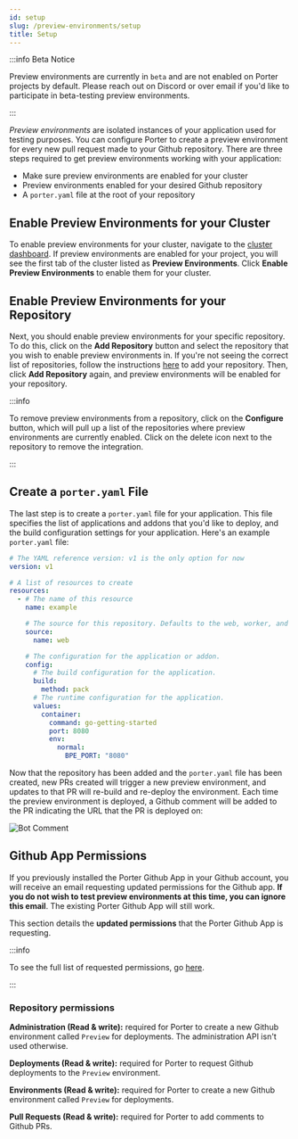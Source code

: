 ```yaml
---
id: setup
slug: /preview-environments/setup
title: Setup
---
```


:::info Beta Notice

Preview environments are currently in `beta` and are not enabled on Porter projects by default. Please reach out on Discord or over email if you'd like to participate in beta-testing preview environments.

:::

_Preview environments_ are isolated instances of your application used for testing purposes. You can configure Porter to create a preview environment for every new pull request made to your Github repository. There are three steps required to get preview environments working with your application:

- Make sure preview environments are enabled for your cluster
- Preview environments enabled for your desired Github repository
- A `porter.yaml` file at the root of your repository

## Enable Preview Environments for your Cluster

To enable preview environments for your cluster, navigate to the [cluster dashboard](https://dashboard.getporter.dev/cluster-dashboard). If preview environments are enabled for your project, you will see the first tab of the cluster listed as **Preview Environments**. Click **Enable Preview Environments** to enable them for your cluster.

## Enable Preview Environments for your Repository

Next, you should enable preview environments for your specific repository. To do this, click on the **Add Repository** button and select the repository that you wish to enable preview environments in. If you're not seeing the correct list of repositories, follow the instructions [here](../deploying-applications/deploying-from-github/adding-or-updating-porter-gh-app.mdx#updating-the-porter-github-app) to add your repository. Then, click **Add Repository** again, and preview environments will be enabled for your repository.

:::info

To remove preview environments from a repository, click on the **Configure** button, which will pull up a list of the repositories where preview environments are currently enabled. Click on the delete icon next to the repository to remove the integration.

:::

## Create a `porter.yaml` File

The last step is to create a `porter.yaml` file for your application. This file specifies the list of applications and addons that you'd like to deploy, and the build configuration settings for your application. Here's an example `porter.yaml` file:

```yaml
# The YAML reference version: v1 is the only option for now
version: v1

# A list of resources to create
resources:
  - # The name of this resource
    name: example

    # The source for this repository. Defaults to the web, worker, and job applications by default.
    source:
      name: web

    # The configuration for the application or addon.
    config:
      # The build configuration for the application.
      build:
        method: pack
      # The runtime configuration for the application.
      values:
        container:
          command: go-getting-started
          port: 8080
          env:
            normal:
              BPE_PORT: "8080"
```

Now that the repository has been added and the `porter.yaml` file has been created, new PRs created will trigger a new preview environment, and updates to that PR will re-build and re-deploy the environment. Each time the preview environment is deployed, a Github comment will be added to the PR indicating the URL that the PR is deployed on:

![Bot Comment](https://files.readme.io/c607964-Screen_Shot_2022-01-10_at_7.26.35_PM.png "Bot Comment")

## Github App Permissions

If you previously installed the Porter Github App in your Github account, you will receive an email requesting updated permissions for the Github app. **If you do not wish to test preview environments at this time, you can ignore this email**. The existing Porter Github App will still work.

This section details the **updated permissions** that the Porter Github App is requesting.

:::info

To see the full list of requested permissions, go [here](../deploying-applications/deploying-from-github/adding-or-updating-porter-gh-app.mdx#porter-github-app-permissions).

:::

### Repository permissions

**Administration (Read & write):** required for Porter to create a new Github environment called `Preview` for deployments. The administration API isn't used otherwise.

**Deployments (Read & write):** required for Porter to request Github deployments to the `Preview` environment.

**Environments (Read & write):** required for Porter to create a new Github environment called `Preview` for deployments.

**Pull Requests (Read & write):** required for Porter to add comments to Github PRs.
